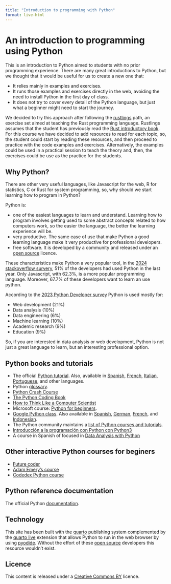```yaml
---
title: "Introduction to programming with Python"
format: live-html
---
```


# An introduction to programming using Python

This is an introduction to Python aimed to students with no prior programming experience.
There are many great introductions to Python, but we thought that it would be useful for us to create a new one that:

  - It relies mainly in examples and exercises.
  - It runs those examples and exercises directly in the web, avoiding the need to install Python in the first day of class.
  - It does not try to cover every detail of the Python language, but just what a beginner might need to start the journey.

We decided to try this approach after following the [rustlings](https://github.com/rust-lang/rustlings/) path, an exercise set aimed at teaching the Rust programming language.
Rustlings assumes that the student has previously read the [Rust introductory book](https://doc.rust-lang.org/book/).
For this course we have decided to add resources to read for each topic, so, the student could start by reading these resources, and then proceed to practice with the code examples and exercises.
Alternatively, the examples could be used in a practical session to teach the theory and, then, the exercises could be use as the practice for the students.

## Why Python?

There are other very useful languages, like Javascript for the web, R for statistics, C or Rust for system programming, so, why should we start learning how to program in Python?

Python is:

- one of the easiest languages to learn and understand. Learning how to program involves getting used to some abstract concepts related to how computers work, so the easier the language, the better the learning experience will be.
- very productive. The same ease of use that make Python a good learning language make it very productive for professional developers.
- free software. It is developed by a community and released under an [open source](https://en.wikipedia.org/wiki/Open_source) licence.

These characteristics make Python a very popular tool, in the [2024 stackoverflow survery](https://survey.stackoverflow.co/2024/technology), 51% of the developers had used Python in the last year.
Only Javascript, with 62.3%, is a more popular programming language.
Moreover, 67.7% of these developers want to learn an use python.

According to the [2023 Python Developer survey](https://lp.jetbrains.com/python-developers-survey-2023/) Python is used mostly for:

- Web development (21%)
- Data analysis (10%)
- Data engineering (6%)
- Machine learning (10%)
- Academic research (9%)
- Education (9%)

So, if you are interested in data analysis or web development, Python is not just a great language to learn, but an interesting professional option.

## Python books and tutorials

- The official [Python tutorial](https://docs.python.org/3/tutorial/index.html). Also, available in [Spanish](https://docs.python.org/es/3/tutorial/index.html), [French](https://docs.python.org/fr/3/tutorial/index.html), [Italian](https://docs.python.org/it/3/tutorial/index.html), [Portuguese](https://docs.python.org/pt-br/3/tutorial/index.html), and other languages.
- Python [glossary](https://docs.python.org/3/glossary.html).
- [Python Crash Course](https://nostarch.com/python-crash-course-3rd-edition)
- [The Python Coding Book](https://thepythoncodingbook.com/)
- [How to Think Like a Computer Scientist](https://runestone.academy/ns/books/published/thinkcspy/index.html)
- Microsoft course: [Python for beginners](https://learn.microsoft.com/en-us/training/paths/beginner-python/).
- [Google Python class](https://developers.google.com/edu/python). Also available in [Spanish](https://developers.google.com/edu/python), [German](https://developers.google.com/edu/python), [French](https://developers.google.com/edu/python), and [Indonesian](https://developers.google.com/edu/python).
- The Python community maintains a [list of Python courses and tutorials](https://wiki.python.org/moin/BeginnersGuide/NonProgrammers).
- [Introducción a la programación con Python con Python3](https://repositori.uji.es/xmlui/handle/10234/102653)
- A course in Spanish of focused in [Data Analysis with Python](https://github.com/JoseBlanca/py_industriales)


## Other interactive Python courses for beginers

- [Future coder](https://futurecoder.io/course/#toc)
- [Adam Emery's course](https://learn-python.adamemery.dev/)
- [Codedex Python course](https://www.codedex.io/python/)

## Python reference documentation

The official Python [documentation](https://docs.python.org/3/).

## Technology

This site has been built with the [quarto](https://quarto.org/) publishing system complemented by the [quarto live](https://github.com/r-wasm/quarto-live) extension that allows Python to run in the web browser by using [pyodide](https://pyodide.org/). Without the effort of these [open source](https://en.wikipedia.org/wiki/Open_source) developers this resource wouldn't exist.

## Licence

This content is released under a [Creative Commons BY](https://creativecommons.org/licenses/by/4.0/) licence.